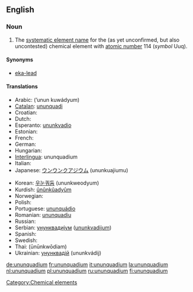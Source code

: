 ==English==
{{elements|Uuq|ununtrium|Uut|ununpentium|Uup}}

===Noun===
{{en-noun|-}}
{{wikipedia}}

# The [[systematic element name]] for the (as yet unconfirmed, but also uncontested) chemical element with [[atomic number]] 114 (''symbol'' Uuq).

====Synonyms====
*[[eka-lead]]

====Translations====
{{top}}
* Arabic: {{ARchar|[[أنون كواديوم]]}} (’unun kuwádyum) {{m}}
* [[Catalan]]: [[ununquadi]] {{m}}
* Croatian: {{t-|hr|ununkvadij|m}}
* Dutch: {{t+|nl|ununquadium|n}}
* Esperanto: [[ununkvadio]]
* Estonian: {{t-|et|ununkvaadium}}
* French: {{t+|fr|ununquadium|m}}
* German: {{t+|de|Ununquadium|n}}
* Hungarian: {{t-|hu|ununquadium}}
* [[Interlingua]]: ununquadium
* Italian: {{t-|it|ununquadio|m}}
* Japanese: [[ウンウンクアジウム]] (ununkuajiumu)
{{mid}}
* Korean: [[우눈쿼듐]] (ununkweodyum)
* Kurdish: [[ûnûnkûadyûm]]
* Norwegian: {{t-|no|ununquadium}}
* Polish: {{t+|pl|ununquadium|m}}
* Portuguese: [[ununquádio]] {{m}}
* Romanian: [[ununquadiu]] {{n}}
* Russian: {{t-|ru|унунквадий|m|tr=ununkvádij|sc=Cyrl}}
* Serbian: [[унунквадијум]] ([[ununkvadijum]]) {{m}}
* Spanish: {{t+|es|ununquadio|m}}
* Swedish: {{t-|sv|ununquadium}}
* Thai: {{THchar|[[อูนอูนควอเดียม]]}} (ūnūnkwōdiam)
* Ukrainian: [[унунквадій]] (ununkvádij) {{m}}
{{bottom}}

[[Category:Chemical elements]]

[[de:ununquadium]]
[[fr:ununquadium]]
[[it:ununquadium]]
[[la:ununquadium]]
[[nl:ununquadium]]
[[pl:ununquadium]]
[[ru:ununquadium]]
[[fi:ununquadium]]